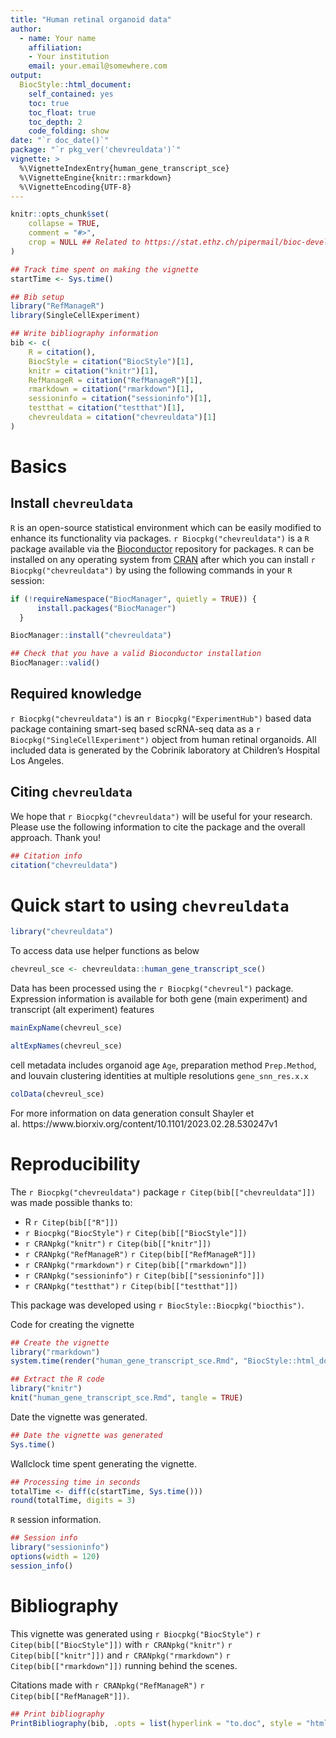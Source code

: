 ```yaml
---
title: "Human retinal organoid data"
author: 
  - name: Your name
    affiliation:
    - Your institution
    email: your.email@somewhere.com
output: 
  BiocStyle::html_document:
    self_contained: yes
    toc: true
    toc_float: true
    toc_depth: 2
    code_folding: show
date: "`r doc_date()`"
package: "`r pkg_ver('chevreuldata')`"
vignette: >
  %\VignetteIndexEntry{human_gene_transcript_sce}
  %\VignetteEngine{knitr::rmarkdown}
  %\VignetteEncoding{UTF-8}  
---
```


```r
knitr::opts_chunk$set(
    collapse = TRUE,
    comment = "#>",
    crop = NULL ## Related to https://stat.ethz.ch/pipermail/bioc-devel/2020-April/016656.html
)
```


```r
## Track time spent on making the vignette
startTime <- Sys.time()

## Bib setup
library("RefManageR")
library(SingleCellExperiment)

## Write bibliography information
bib <- c(
    R = citation(),
    BiocStyle = citation("BiocStyle")[1],
    knitr = citation("knitr")[1],
    RefManageR = citation("RefManageR")[1],
    rmarkdown = citation("rmarkdown")[1],
    sessioninfo = citation("sessioninfo")[1],
    testthat = citation("testthat")[1],
    chevreuldata = citation("chevreuldata")[1]
)
```

# Basics

## Install `chevreuldata`

`R` is an open-source statistical environment which can be easily modified to enhance its functionality via packages. `r Biocpkg("chevreuldata")` is a `R` package available via the [Bioconductor](http://bioconductor.org) repository for packages. `R` can be installed on any operating system from [CRAN](https://cran.r-project.org/) after which you can install `r Biocpkg("chevreuldata")` by using the following commands in your `R` session:

```r
if (!requireNamespace("BiocManager", quietly = TRUE)) {
      install.packages("BiocManager")
  }

BiocManager::install("chevreuldata")

## Check that you have a valid Bioconductor installation
BiocManager::valid()
```

## Required knowledge

`r Biocpkg("chevreuldata")` is an `r Biocpkg("ExperimentHub")` based data package containing smart-seq based scRNA-seq data as a `r Biocpkg("SingleCellExperiment")` object from human retinal organoids. All included data is generated by the Cobrinik laboratory at Children's Hospital Los Angeles. 

## Citing `chevreuldata`

We hope that `r Biocpkg("chevreuldata")` will be useful for your research. Please use the following information to cite the package and the overall approach. Thank you!

```r
## Citation info
citation("chevreuldata")
```

# Quick start to using `chevreuldata`

```r
library("chevreuldata")
```

To access data use helper functions as below

```r
chevreul_sce <- chevreuldata::human_gene_transcript_sce()
```

Data has been processed using the `r Biocpkg("chevreul")` package. Expression information is available for both gene (main experiment) and transcript (alt experiment) features

```r
mainExpName(chevreul_sce)
```

```r
altExpNames(chevreul_sce)
```

cell metadata includes organoid age `Age`, preparation method `Prep.Method`, and louvain clustering identities at multiple resolutions `gene_snn_res.x.x` 

```r
colData(chevreul_sce)
```

For more information on data generation consult Shayler et al. https://www.biorxiv.org/content/10.1101/2023.02.28.530247v1

# Reproducibility

The `r Biocpkg("chevreuldata")` package `r Citep(bib[["chevreuldata"]])` was made possible thanks to:

* R `r Citep(bib[["R"]])`
* `r Biocpkg("BiocStyle")` `r Citep(bib[["BiocStyle"]])`
* `r CRANpkg("knitr")` `r Citep(bib[["knitr"]])`
* `r CRANpkg("RefManageR")` `r Citep(bib[["RefManageR"]])`
* `r CRANpkg("rmarkdown")` `r Citep(bib[["rmarkdown"]])`
* `r CRANpkg("sessioninfo")` `r Citep(bib[["sessioninfo"]])`
* `r CRANpkg("testthat")` `r Citep(bib[["testthat"]])`

This package was developed using `r BiocStyle::Biocpkg("biocthis")`.


Code for creating the vignette

```r
## Create the vignette
library("rmarkdown")
system.time(render("human_gene_transcript_sce.Rmd", "BiocStyle::html_document"))

## Extract the R code
library("knitr")
knit("human_gene_transcript_sce.Rmd", tangle = TRUE)
```

Date the vignette was generated.

```r
## Date the vignette was generated
Sys.time()
```

Wallclock time spent generating the vignette.

```r
## Processing time in seconds
totalTime <- diff(c(startTime, Sys.time()))
round(totalTime, digits = 3)
```

`R` session information.

```r
## Session info
library("sessioninfo")
options(width = 120)
session_info()
```



# Bibliography

This vignette was generated using `r Biocpkg("BiocStyle")` `r Citep(bib[["BiocStyle"]])`
with `r CRANpkg("knitr")` `r Citep(bib[["knitr"]])` and `r CRANpkg("rmarkdown")` `r Citep(bib[["rmarkdown"]])` running behind the scenes.

Citations made with `r CRANpkg("RefManageR")` `r Citep(bib[["RefManageR"]])`.

```r
## Print bibliography
PrintBibliography(bib, .opts = list(hyperlink = "to.doc", style = "html"))
```
